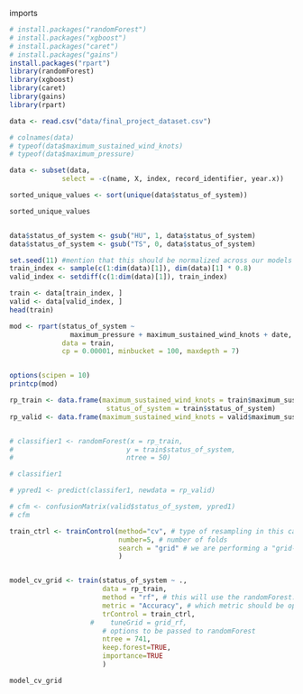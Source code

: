 imports
```r
# install.packages("randomForest")
# install.packages("xgboost")
# install.packages("caret")
# install.packages("gains")
install.packages("rpart")
library(randomForest)
library(xgboost)
library(caret)
library(gains)
library(rpart)
```


```r
data <- read.csv("data/final_project_dataset.csv")

# colnames(data)
# typeof(data$maximum_sustained_wind_knots)
# typeof(data$maximum_pressure)

data <- subset(data,
             select = -c(name, X, index, record_identifier, year.x))

sorted_unique_values <- sort(unique(data$status_of_system))

sorted_unique_values


data$status_of_system <- gsub("HU", 1, data$status_of_system)
data$status_of_system <- gsub("TS", 0, data$status_of_system)
```

```r
set.seed(11) #mention that this should be normalized across our models
train_index <- sample(c(1:dim(data)[1]), dim(data)[1] * 0.8)
valid_index <- setdiff(c(1:dim(data)[1]), train_index)

train <- data[train_index, ]
valid <- data[valid_index, ]
head(train)
```

```r
mod <- rpart(status_of_system ~
               maximum_pressure + maximum_sustained_wind_knots + date,
             data = train,
             cp = 0.00001, minbucket = 100, maxdepth = 7)


options(scipen = 10)
printcp(mod)
```

```r
rp_train <- data.frame(maximum_sustained_wind_knots = train$maximum_sustained_wind_knots, 
                        status_of_system = train$status_of_system)
rp_valid <- data.frame(maximum_sustained_wind_knots = valid$maximum_sustained_wind_knots)


# classifier1 <- randomForest(x = rp_train,
#                            y = train$status_of_system,
#                            ntree = 50)

# classifier1

# ypred1 <- predict(classifer1, newdata = rp_valid)

# cfm <- confusionMatrix(valid$status_of_system, ypred1)
# cfm

train_ctrl <- trainControl(method="cv", # type of resampling in this case Cross-Validated
                           number=5, # number of folds
                           search = "grid" # we are performing a "grid-search"
                           )


model_cv_grid <- train(status_of_system ~ .,
                       data = rp_train,
                       method = "rf", # this will use the randomForest::randomForest function
                       metric = "Accuracy", # which metric should be optimized for 
                       trControl = train_ctrl, 
                    #    tuneGrid = grid_rf,
                       # options to be passed to randomForest
                       ntree = 741,
                       keep.forest=TRUE,
                       importance=TRUE
                       ) 

model_cv_grid


```